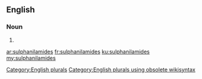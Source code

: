 ==English==

===Noun===
{{head|en}}

# {{plural of|sulphanilamide}}

[[Category:English plurals]][[Category:English plurals using obsolete wikisyntax]]

[[ar:sulphanilamides]]
[[fr:sulphanilamides]]
[[ku:sulphanilamides]]
[[my:sulphanilamides]]